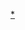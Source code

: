{{Navbox 
| name       = 國家影評人協會獎最佳男主角
| title      = [[國家影評人協會|國家影評人協會獎]]{{le|國家影評人協會獎最佳男主角|National Society of Film Critics Award for Best Actor|最佳男主角}}
|listclass = hlist
| state = 
| list1 =
* [[米高·肯恩]] (1966)
* [[洛·史泰格]] (1967)
* {{link-sv|帕爾·奧斯卡森|Per Oscarsson}} (1968)
* [[強·沃特]] (1969)
* [[喬治·坎貝爾·斯科特|喬治·坎貝爾·史考特]] (1970)
* [[彼得·芬奇]] (1971)
* [[艾爾·帕西諾]] (1972)
* [[馬龍·白蘭度]] (1973)
* [[杰克·尼科尔森|傑克·尼克遜]] (1974)
* [[杰克·尼科尔森|傑克·尼克遜]] (1975)
* [[罗伯特·德尼罗|勞勃·狄尼洛]] (1976)
* [[亞特·卡尼]] (1977)
* [[蓋瑞·布塞]] (1978)
* [[德斯汀·荷夫曼|達斯汀·霍夫曼]] (1979)
* [[彼得·奧圖]] (1980)
* [[伯特·蘭卡斯特|畢·蘭卡斯特]] (1981)
* [[德斯汀·荷夫曼|達斯汀·霍夫曼]] (1982)
* [[傑哈·德巴狄厄]] (1983)
* [[史提夫·馬丁]] (1984)
* [[杰克·尼科尔森|傑克·尼克遜]] (1985)
* [[鮑勃·霍斯金斯]] (1986)
* [[史提夫·馬丁]] (1987)
* [[米高·基頓|麥可·基頓]] (1988)
* [[丹尼爾·戴-劉易斯|丹尼爾·戴-路易斯]] (1989)
* [[傑瑞米·艾恩斯]] (1990)
* [[瑞凡·費尼克斯]] (1991)
* {{link-en|史蒂芬·瑞|Stephen Rea}} (1992)
* [[大衛·休里斯]] (1993)
* [[保羅·紐曼]] (1994)
* [[尼古拉斯·凯奇|尼可拉斯·凱吉]] (1995)
* [[艾迪·墨菲]] (1996)
* [[勞勃·杜瓦]] (1997)
* [[尼克·诺尔蒂|尼克·諾特]] (1998)
* [[羅素·高爾|羅素·克洛]] (1999)
* [[哈維爾·巴登]] (2000)
* [[金·哈克曼]] (2001)
* [[阿德里安·布罗迪|安卓·布洛迪]] (2002)
* [[比爾·莫瑞]] (2003)
* [[傑米·福克斯]] (2004)
* [[菲臘·西摩·荷夫曼|菲利浦·西摩·霍夫曼]] (2005)
* [[科力士·韋德加|佛瑞斯·惠特克]] (2006)
* [[丹尼爾·戴-劉易斯|丹尼爾·戴-路易斯]] (2007)
* [[西恩·潘]] (2008)
* [[杰瑞米·雷纳]] (2009)
* [[傑西·艾森柏格]] (2010)
* [[畢·彼特|布萊德·彼特]] (2011)
* [[丹尼爾·戴-劉易斯|丹尼爾·戴-路易斯]] (2012)
* [[奧斯卡·伊薩克]] (2013)
* [[蒂莫西·斯波]] (2014)
* [[麥可·B·喬丹]] (2015)
* [[卡西·阿弗莱克|凱西·艾佛列克]] (2016)
* [[丹尼尔·卡卢亚|丹尼爾·卡盧亞]] (2017)
* [[伊森·霍克]] (2018)
* [[安东尼奥·班德拉斯]] (2019)
* [[德爾羅伊·林多|戴洛依·林多]] (2020)
* [[西岛秀俊]] (2021)
|below   = 
}}<noinclude>
{{collapsible option}}
[[Category:國家影評人協會獎|*]]
</noinclude>